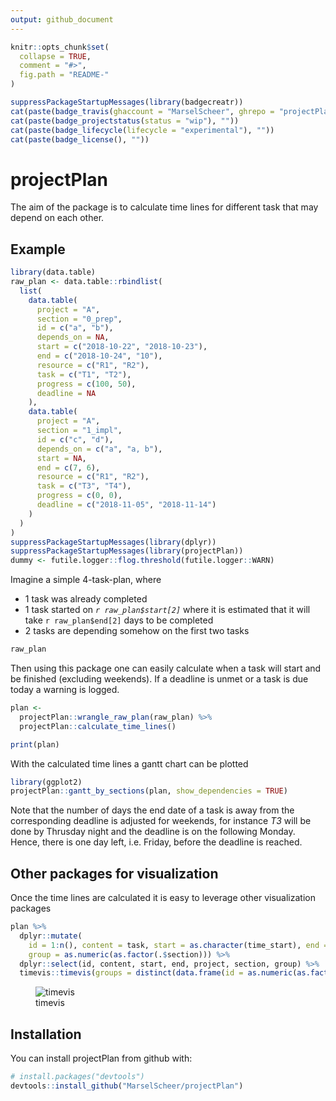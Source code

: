 ```yaml
---
output: github_document
---
```


```r
knitr::opts_chunk$set(
  collapse = TRUE,
  comment = "#>",
  fig.path = "README-"
)
```

```r
suppressPackageStartupMessages(library(badgecreatr))
cat(paste(badge_travis(ghaccount = "MarselScheer", ghrepo = "projectPlan", branch = "master"), ""))
cat(paste(badge_projectstatus(status = "wip"), ""))
cat(paste(badge_lifecycle(lifecycle = "experimental"), ""))
cat(paste(badge_license(), ""))
```

# projectPlan

The aim of the package is to calculate time lines for different task that may depend on each other.

## Example

```r
library(data.table)
raw_plan <- data.table::rbindlist(
  list(
    data.table(
      project = "A",
      section = "0_prep",
      id = c("a", "b"),
      depends_on = NA,
      start = c("2018-10-22", "2018-10-23"),
      end = c("2018-10-24", "10"),
      resource = c("R1", "R2"),
      task = c("T1", "T2"),
      progress = c(100, 50),
      deadline = NA
    ),
    data.table(
      project = "A",
      section = "1_impl",
      id = c("c", "d"),
      depends_on = c("a", "a, b"),
      start = NA,
      end = c(7, 6),
      resource = c("R1", "R2"),
      task = c("T3", "T4"),
      progress = c(0, 0),
      deadline = c("2018-11-05", "2018-11-14")
    )
  )
)
suppressPackageStartupMessages(library(dplyr))
suppressPackageStartupMessages(library(projectPlan))
dummy <- futile.logger::flog.threshold(futile.logger::WARN)
```

Imagine a simple 4-task-plan, where 

* 1 task was already completed 
* 1 task started on *`r raw_plan$start[2]`* where it is estimated that it will take `r raw_plan$end[2]` days to be completed
* 2 tasks are depending somehow on the first two tasks


```r
raw_plan
```


Then using this package one can easily calculate when a task will start and be finished (excluding weekends).
If a deadline is unmet or a task is due today a warning is logged.

```r
plan <- 
  projectPlan::wrangle_raw_plan(raw_plan) %>% 
  projectPlan::calculate_time_lines()
```

```r
print(plan)
```

With the calculated time lines a gantt chart can be plotted

```r
library(ggplot2)
projectPlan::gantt_by_sections(plan, show_dependencies = TRUE)
```

Note that the number of days the end date of a task is away from the corresponding deadline
is adjusted for weekends, for instance *T3* will be done by Thrusday night and the deadline is on the 
following Monday. Hence, there is one day left, i.e. Friday, before the deadline is reached.


## Other packages for visualization

Once the time lines are calculated it is easy to leverage other visualization packages

```r
plan %>%
  dplyr::mutate(
    id = 1:n(), content = task, start = as.character(time_start), end = as.character(time_end),
    group = as.numeric(as.factor(.$section))) %>%
  dplyr::select(id, content, start, end, project, section, group) %>%
  timevis::timevis(groups = distinct(data.frame(id = as.numeric(as.factor(.$section)), content = .$section)))
```

![timevis](./README-timevis-1.png)

## Installation

You can install projectPlan from github with:

```r
# install.packages("devtools")
devtools::install_github("MarselScheer/projectPlan")
```

